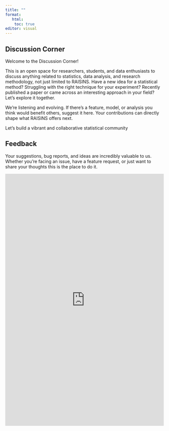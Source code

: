 ---
title: ""
format: 
   html:
    toc: true
editor: visual
---

## Discussion Corner {#discussion_corner .unnumbered}  

Welcome to the Discussion Corner!

This is an open space for researchers, students, and data enthusiasts to discuss anything related to statistics, data analysis, and research methodology, not just limited to RAISINS. Have a new idea for a statistical method? Struggling with the right technique for your experiment? Recently published a paper or came across an interesting approach in your field? Let’s explore it together.

We're listening and evolving. If there's a feature, model, or analysis you think would benefit others, suggest it here. Your contributions can directly shape what RAISINS offers next.

Let’s build a vibrant and collaborative statistical community

```{=html}
<script src="https://utteranc.es/client.js"
        repo="STATOBERRY/The-RAISINS-Website"
        issue-number="1"
        theme="github-light"
        crossorigin="anonymous"
        async>
</script>  
```

## Feedback {#feedback .unnumbered}

Your suggestions, bug reports, and ideas are incredibly valuable to us. Whether you're facing an issue, have a feature request, or just want to share your thoughts this is the place to do it.

```{=html}
<iframe src="https://docs.google.com/forms/d/e/1FAIpQLSelzE39FsQXqQaUb3pgq9XbRhPqSOBZPdWKJ--8hDBNp8lb2w/viewform?usp=header" width="100%" height="800" frameborder="0" marginheight="0" marginwidth="0">Loading…</iframe>  
```
